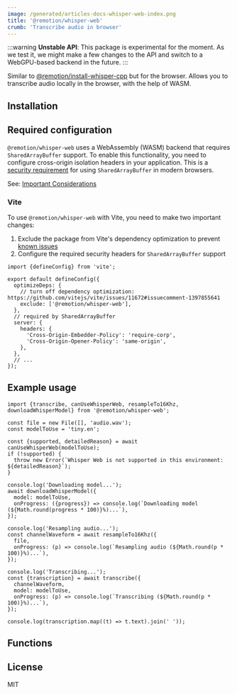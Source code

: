 ```yaml
---
image: /generated/articles-docs-whisper-web-index.png
title: '@remotion/whisper-web'
crumb: 'Transcribe audio in browser'
---
```



:::warning
**Unstable API**: This package is experimental for the moment. As we test it, we might make a few changes to the API and switch to a WebGPU-based backend in the future.
:::

Similar to [@remotion/install-whisper-cpp](/docs/install-whisper-cpp) but for the browser. Allows you to transcribe audio locally in the browser, with the help of WASM.


## Installation

<Installation pkg="@remotion/whisper-web" />

## Required configuration

`@remotion/whisper-web` uses a WebAssembly (WASM) backend that requires `SharedArrayBuffer` support. To enable this functionality, you need to configure cross-origin isolation headers in your application. This is a [security requirement](https://developer.mozilla.org/en-US/docs/Web/JavaScript/Reference/Global_Objects/SharedArrayBuffer#security_requirements) for using `SharedArrayBuffer` in modern browsers.

See: [Important Considerations](/docs/whisper-web/can-use-whisper-web#important-considerations)

### Vite

To use `@remotion/whisper-web` with Vite, you need to make two important changes:

1. Exclude the package from Vite's dependency optimization to prevent [known issues](https://github.com/vitejs/vite/issues/11672#issuecomment-1397855641)
2. Configure the required security headers for `SharedArrayBuffer` support

```tsx title="vite.config.ts"
import {defineConfig} from 'vite';

export default defineConfig({
  optimizeDeps: {
    // turn off dependency optimization: https://github.com/vitejs/vite/issues/11672#issuecomment-1397855641
    exclude: ['@remotion/whisper-web'],
  },
  // required by SharedArrayBuffer
  server: {
    headers: {
      'Cross-Origin-Embedder-Policy': 'require-corp',
      'Cross-Origin-Opener-Policy': 'same-origin',
    },
  },
  // ...
});
```

## Example usage

```tsx twoslash title="Transcribing with @remotion/whisper-web"
import {transcribe, canUseWhisperWeb, resampleTo16Khz, downloadWhisperModel} from '@remotion/whisper-web';

const file = new File([], 'audio.wav');
const modelToUse = 'tiny.en';

const {supported, detailedReason} = await canUseWhisperWeb(modelToUse);
if (!supported) {
  throw new Error(`Whisper Web is not supported in this environment: ${detailedReason}`);
}

console.log('Downloading model...');
await downloadWhisperModel({
  model: modelToUse,
  onProgress: ({progress}) => console.log(`Downloading model (${Math.round(progress * 100)}%)...`),
});

console.log('Resampling audio...');
const channelWaveform = await resampleTo16Khz({
  file,
  onProgress: (p) => console.log(`Resampling audio (${Math.round(p * 100)}%)...`),
});

console.log('Transcribing...');
const {transcription} = await transcribe({
  channelWaveform,
  model: modelToUse,
  onProgress: (p) => console.log(`Transcribing (${Math.round(p * 100)}%)...`),
});

console.log(transcription.map((t) => t.text).join(' '));
```

## Functions

<TableOfContents />

## License

MIT
